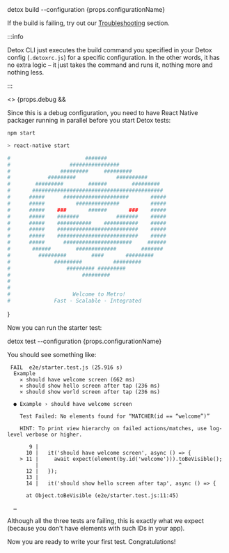 
<CodeBlock language="sh">
  detox build --configuration {props.configurationName}
</CodeBlock>

If the build is failing, try out our [Troubleshooting](../../troubleshooting/building-the-app.md) section.

:::info

Detox CLI just executes the build command you specified in your Detox config (`.detoxrc.js`)
for a specific configuration. In the other words, it has no extra logic – it just takes the command and runs it,
nothing more and nothing less.

:::

<>
  {props.debug && <div>

Since this is a debug configuration, you need to have React Native packager running in parallel before you start
Detox tests:

```bash
npm start

> react-native start

#                        #######
#                   ################
#                #########     #########
#            #########             ##########
#        #########        ######        #########
#       ##########################################
#      #####      #####################       #####
#      #####          ##############          #####
#      #####    ###       ######       ###    #####
#      #####    #######            #######    #####
#      #####    ###########    ###########    #####
#      #####    ##########################    #####
#      #####    ##########################    #####
#      #####      ######################     ######
#       ######        #############        #######
#         #########        ####       #########
#              #########          #########
#                  ######### #########
#                       #########
#
#
#                    Welcome to Metro!
#              Fast - Scalable - Integrated
```

  </div>}
</>

Now you can run the starter test:

<CodeBlock language="sh">
  detox test --configuration {props.configurationName}
</CodeBlock>

You should see something like:

```
 FAIL  e2e/starter.test.js (25.916 s)
  Example
    ✕ should have welcome screen (662 ms)
    ✕ should show hello screen after tap (236 ms)
    ✕ should show world screen after tap (236 ms)

  ● Example › should have welcome screen

    Test Failed: No elements found for “MATCHER(id == “welcome”)”

    HINT: To print view hierarchy on failed actions/matches, use log-level verbose or higher.

       9 |
      10 |   it('should have welcome screen', async () => {
    > 11 |     await expect(element(by.id('welcome'))).toBeVisible();
         |                                             ^
      12 |   });
      13 |
      14 |   it('should show hello screen after tap', async () => {

      at Object.toBeVisible (e2e/starter.test.js:11:45)

  …
```

Although all the three tests are failing, this is exactly what we expect
(because you don't have elements with such IDs in your app).

Now you are ready to write your first test. Congratulations!

